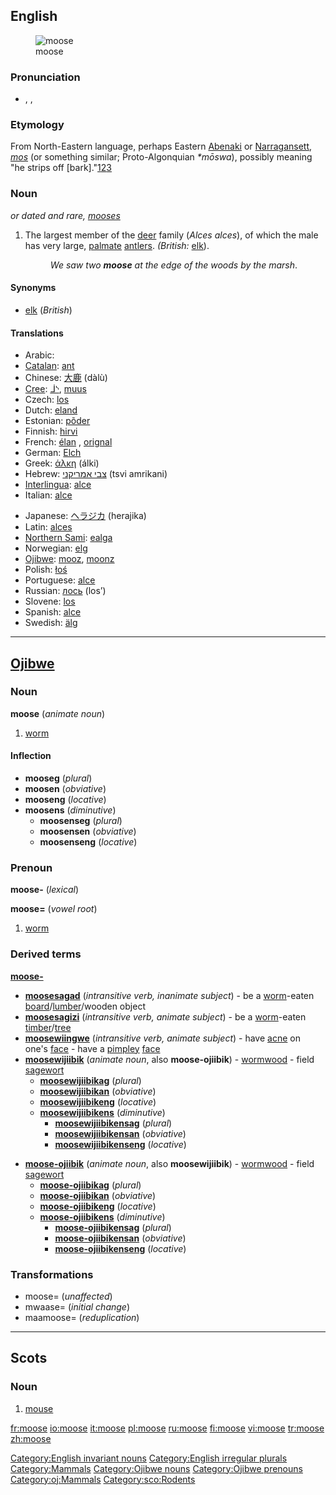 {{wikipedia}}
==English==
[[Image:Moose-Gustav.jpg|thumbnail|moose]]

===Pronunciation===
* {{enPR|moo͞s}}, {{IPA|/muːs/}}, {{SAMPA|/mu:s/}}
*: {{rhymes|uːs}}

===Etymology===
From North-Eastern {{Algon.}} language, perhaps Eastern [[Abenaki]] or [[Narragansett]], ''[[mos]]'' (or something similar; Proto-Algonquian ''*mōswa''), possibly meaning "he strips off [bark]."[http://www.etymonline.com/index.php?term=moose][http://dictionary.reference.com/search?q=moose][http://www.bartleby.com/61/53/M0415300.html]

===Noun===
{{en-noun|moose}} ''or dated and rare, [[mooses]]''

# {{US}} The largest member of the [[deer]] family (''Alces alces''), of which the male has very large, [[palmate]] [[antler]]s. ''(British:'' [[elk]]).
#: ''We saw two '''moose''' at the edge of the woods by the marsh''.

====Synonyms====
* [[elk]] (''British'')

====Translations====
{{trans-top|largest member of the deer family (''Alces alces'')}}
* Arabic: {{ARchar|[[موظ]]}} {{unicode|(al-mu: ʐ)}} {{m}}
* [[Catalan]]: [[ant#Catalan|ant]] {{m}}
* Chinese: [[大鹿]] (dàlù)
* [[Cree]]: [[ᒨᔅ]], [[muus]]
* Czech: [[los]] {{m}}
* Dutch: [[eland#Dutch|eland]] {{m}}
* Estonian: [[põder]]
* Finnish: [[hirvi]]
* French: [[élan]] {{m}}, [[orignal]] {{m}} {{italbrac|Canadian French}}
* German: [[Elch]] {{m}}
* Greek: [[άλκη]] (álki) {{f}}
* Hebrew: [[צבי אמריקני]] (tsvi amrikani) {{m}}
* [[Interlingua]]: [[alce]]
* Italian: [[alce]]
{{trans-mid}}
* Japanese: [[ヘラジカ]] (herajika)
* Latin: [[alces]] {{f}}
* [[Northern Sami]]: [[ealga]]
* Norwegian: [[elg]] {{m}}
* [[Ojibwe]]: [[mooz]], [[moonz]]
* Polish: [[łoś]] {{m}}
* Portuguese: [[alce]] {{m}}
* Russian: [[лось]] (los’) {{m}}
* Slovene: [[los#Slovenian|los]] {{m}}
* Spanish: [[alce#Spanish|alce]] {{m}}
* Swedish: [[älg]] {{c}}
{{trans-bottom}}

[[Category:English invariant nouns]]
[[Category:English irregular plurals]]
[[Category:Mammals]]

----

==[[Ojibwe]]==

===Noun===
'''moose''' (''animate noun'')

# [[worm]]

====Inflection====
* '''mooseg''' (''plural'')
* '''moosen''' (''obviative'')
* '''mooseng''' (''locative'')
* '''moosens''' (''diminutive'')
** '''moosenseg''' (''plural'')
** '''moosensen''' (''obviative'')
** '''moosenseng''' (''locative'')

{{rfc-split}}

===Prenoun===
'''moose-''' (''lexical'')

'''moose=''' (''vowel root'')

# [[worm]]

===Derived terms===
'''[[moose-]]'''
* '''[[moosesagad]]''' (''intransitive verb, inanimate subject'') - be a [[worm]]-eaten [[board]]/[[lumber]]/wooden object
* '''[[moosesagizi]]''' (''intransitive verb, animate subject'') - be a [[worm]]-eaten [[timber]]/[[tree]]
* '''[[moosewiingwe]]''' (''intransitive verb, animate subject'') - have [[acne]] on one's [[face]] - have a [[pimple]]y [[face]]
* '''[[moosewijiibik]]''' (''animate noun'', also '''moose-ojiibik''') - [[wormwood]] - field [[sagewort]]
** '''[[moosewijiibikag]]''' (''plural'')
** '''[[moosewijiibikan]]''' (''obviative'')
** '''[[moosewijiibikeng]]''' (''locative'')
** '''[[moosewijiibikens]]''' (''diminutive'')
*** '''[[moosewijiibikensag]]''' (''plural'')
*** '''[[moosewijiibikensan]]''' (''obviative'')
*** '''[[moosewijiibikenseng]]''' (''locative'')

* '''[[moose-ojiibik]]''' (''animate noun'', also '''moosewijiibik''') - [[wormwood]] - field [[sagewort]]
** '''[[moose-ojiibikag]]''' (''plural'')
** '''[[moose-ojiibikan]]''' (''obviative'')
** '''[[moose-ojiibikeng]]''' (''locative'')
** '''[[moose-ojiibikens]]''' (''diminutive'')
*** '''[[moose-ojiibikensag]]''' (''plural'')
*** '''[[moose-ojiibikensan]]''' (''obviative'')
*** '''[[moose-ojiibikenseng]]''' (''locative'')

===Transformations===
* moose= (''unaffected'')
* mwaase= (''initial change'')
* maamoose= (''reduplication'')

[[Category:Ojibwe nouns]]
[[Category:Ojibwe prenouns]]
[[Category:oj:Mammals]]

----

==Scots==

===Noun===
{{sco-noun}}

# [[mouse]]

[[Category:sco:Rodents]]

[[fr:moose]]
[[io:moose]]
[[it:moose]]
[[pl:moose]]
[[ru:moose]]
[[fi:moose]]
[[vi:moose]]
[[tr:moose]]
[[zh:moose]]